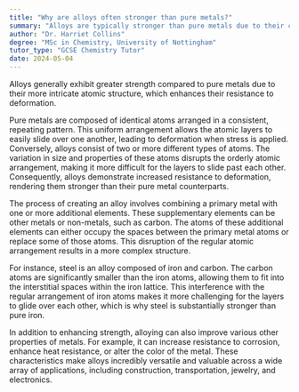 ```yaml
---
title: "Why are alloys often stronger than pure metals?"
summary: "Alloys are typically stronger than pure metals due to their complex structure, which enhances resistance to deformation."
author: "Dr. Harriet Collins"
degree: "MSc in Chemistry, University of Nottingham"
tutor_type: "GCSE Chemistry Tutor"
date: 2024-05-04
---
```


Alloys generally exhibit greater strength compared to pure metals due to their more intricate atomic structure, which enhances their resistance to deformation.

Pure metals are composed of identical atoms arranged in a consistent, repeating pattern. This uniform arrangement allows the atomic layers to easily slide over one another, leading to deformation when stress is applied. Conversely, alloys consist of two or more different types of atoms. The variation in size and properties of these atoms disrupts the orderly atomic arrangement, making it more difficult for the layers to slide past each other. Consequently, alloys demonstrate increased resistance to deformation, rendering them stronger than their pure metal counterparts.

The process of creating an alloy involves combining a primary metal with one or more additional elements. These supplementary elements can be other metals or non-metals, such as carbon. The atoms of these additional elements can either occupy the spaces between the primary metal atoms or replace some of those atoms. This disruption of the regular atomic arrangement results in a more complex structure.

For instance, steel is an alloy composed of iron and carbon. The carbon atoms are significantly smaller than the iron atoms, allowing them to fit into the interstitial spaces within the iron lattice. This interference with the regular arrangement of iron atoms makes it more challenging for the layers to glide over each other, which is why steel is substantially stronger than pure iron.

In addition to enhancing strength, alloying can also improve various other properties of metals. For example, it can increase resistance to corrosion, enhance heat resistance, or alter the color of the metal. These characteristics make alloys incredibly versatile and valuable across a wide array of applications, including construction, transportation, jewelry, and electronics.
    
